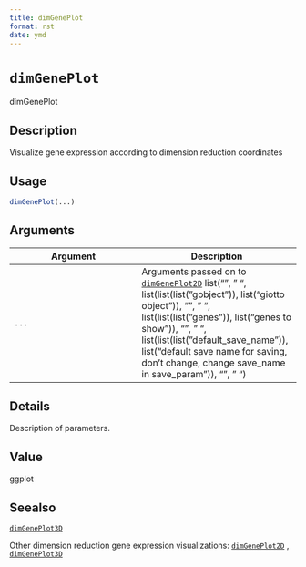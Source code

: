 ```yaml
--- 
title: dimGenePlot 
format: rst 
date: ymd 
--- 
```

# `dimGenePlot`

dimGenePlot


## Description

Visualize gene expression according to dimension reduction coordinates


## Usage

```r
dimGenePlot(...)
```


## Arguments

Argument      |Description
------------- |----------------
`...`     |      Arguments passed on to [`dimGenePlot2D`](#dimgeneplot2d)   list("\n", "    ", list(list(list("gobject")), list("giotto object")), "\n", "    ", list(list(list("genes")), list("genes to show")), "\n", "    ", list(list(list("default_save_name")), list("default save name for saving, don't change, change save_name in save_param")), "\n", "  ")


## Details

Description of parameters.


## Value

ggplot


## Seealso

[`dimGenePlot3D`](#dimgeneplot3d) 
 
 Other dimension reduction gene expression visualizations:
 [`dimGenePlot2D`](#dimgeneplot2d) ,
 [`dimGenePlot3D`](#dimgeneplot3d)


